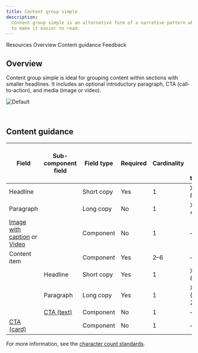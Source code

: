 ```yaml
---
title: Content group simple
description:
  Content group simple is an alternative form of a narrative pattern where the content is broken up into smaller pieces
  to make it easier to read.
---
```



<ComponentDescription name="Content group simple" type="layout" />

<AnchorLinks>

<AnchorLink>Resources</AnchorLink>
<AnchorLink>Overview</AnchorLink>
<AnchorLink>Content guidance</AnchorLink>
<AnchorLink>Feedback</AnchorLink>

</AnchorLinks>

<ResourceLinks name="Content group simple" type="layout" />

## Overview

Content group simple is ideal for grouping content within sections with smaller headlines. It includes an optional
introductory paragraph, CTA (call-to-action), and media (image or video).

![Default](../../images/pattern/content-group-simple/default.jpg)

<br />

## Content guidance

| Field                                                                                                                                                      | Sub-component <br/>field                                                | Field type | Required | Cardinality | Max character size <br/>(English / translated) |
| ---------------------------------------------------------------------------------------------------------------------------------------------------------- | ----------------------------------------------------------------------- | ---------- | -------- | ----------- | ---------------------------------------------- |
| Headline                                                                                                                                                   |                                                                         | Short copy | Yes      | 1           | XS (65 / 85)                                   |
| Paragraph                                                                                                                                                  |                                                                         | Long copy  | No       | 1           | XXL (350 / 450)                                |
| [Image with caption](https://www.ibm.com/standards/carbon/components/image-with-caption) or [Video](https://www.ibm.com/standards/carbon/components/video) |                                                                         | Component  | No       | 1           | –                                              |
| Content item                                                                                                                                               |                                                                         | Component  | Yes      | 2–6         | –                                              |
|                                                                                                                                                            | Headline                                                                | Short copy | Yes      | 1           | XS (65 / 85)                                   |
|                                                                                                                                                            | Paragraph                                                               | Long copy  | Yes      | 1           | XXXXL (1600 / 2400)                            |
|                                                                                                                                                            | [CTA (text)](https://www.ibm.com/standards/carbon/components/cta/#text) | Component  | No       | 1           | –                                              |
| [CTA (card)](https://www.ibm.com/standards/carbon/components/cta/#card)                                                                                    |                                                                         | Component  | No       | 1           | –                                              |

For more information, see the
[character count standards](https://www.ibm.com/standards/carbon/guidelines/content#character-count-standard).

<ComponentFooter name="Content group simple" type="layout" />
